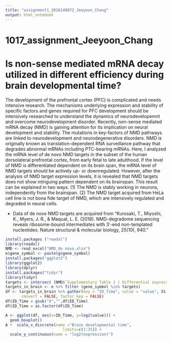 ```yaml
---
title: "assignment1_2016140072_Jeeyoon_Chang"
output: html_notebook
---
```


# 1017_assignment_Jeeyoon_Chang

# Is non-sense mediated mRNA decay utilized in different efficiency during brain developmental time?
The development of the prefrontal cortex (PFC) is complicated and needs intensive research. The mechanisms underlying expression and stability of specific factors and genes required for PFC development should be intensively researched to understand the dynamics of neurodevelopemnt and overcome neurodevelopment disorder. Recently, non-sense mediated mRNA decay (NMD) is gaining attention for its implication on neural development and stability. The mutations in key-factors of NMD pathways are linked to neurodevelopment and neurodegenerative disorders. NMD is originally known as translation-dependent RNA surveillance pathway that degrades abnormal mRNAs including PTC-bearing mRNAs. Here, I analyzed the mRNA level of de novo NMD targets in the subset of the human dorsolateral prefrontal cortex, from early fetal to late adulthood. If the level of NMD is differentiated dependent on its brain span, the mRNA level of NMD targets should be actively up- or downregulated. However, after the analysis of NMD target expression levels, it is revealed that NMD targets does not show intriguing pattern dependent on its brainspan. This result can be explained in two ways. (1) The NMD is stably working in neurons, independently from the brainspan. (2) The NMD target acquired from HeLa cell line is not bona fide target of NMD, which are intensively regulated and degraded in neural cells. 

- Data of de novo NMD targets are acquired from 
"Kurosaki, T., Miyoshi, K., Myers, J. R., & Maquat, L. E. (2018). NMD-degradome sequencing reveals ribosome-bound intermediates with 3′-end non-templated nucleotides. Nature structural & molecular biology, 25(10), 940. "


```r

install.packages ("readxl")
library(readxl)
NMD <- read_excel("NMD_de novo.xlsx")
e$gene_symbol <- paste(g$gene_symbol)
install.packages("ggplot2")
library(ggplot2)
library(dplyr)
install.packages("tidyr")
library(tidyr)
targets <- intersect (NMD$`Supplementary Table 1 | Differential expression of RNA fragments that derived from bona fide NMD targets.`,e$gene_symbol)
targets_in_brain <- e %>% filter (gene_symbol %in% targets)
df <- targets_in_brain %>% gather(key = "ID_Time", value = "value", X1:X35, na.rm = FALSE,
       convert = FALSE, factor_key = FALSE)
df$ID_Time = gsub("X","",df$ID_Time)
df$ID_Time = as.factor(df$ID_Time)

A <- ggplot(df, aes(x=ID_Time, y=log2(value))) +
  geom_boxplot()
A +  scale_x_discrete(name ="Brain developmental time", 
                         limits=c(1:35)) + 
  scale_y_continuous(name = "log2(expression)")

```
